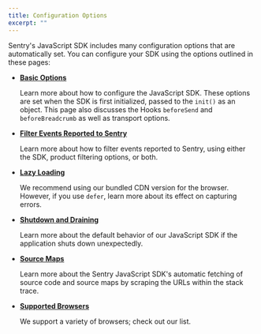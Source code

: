 ```yaml
---
title: Configuration Options
excerpt: ""
---
```


Sentry's JavaScript SDK includes many configuration options that are automatically set. You can configure your SDK using the options outlined in these pages:

- **[Basic Options](/sdks/javascript/config/basics)**

  Learn more about how to configure the JavaScript SDK. These options are set when the SDK is first initialized, passed to the `init()` as an object. This page also discusses the Hooks `beforeSend` and `beforeBreadcrumb` as well as transport options.

- **[Filter Events Reported to Sentry](/sdks/javascript/config/filter)**

  Learn more about how to filter events reported to Sentry, using either the SDK, product filtering options, or both.

- **[Lazy Loading](/sdks/javascript/config/lazy-load-sentry)**

  We recommend using our bundled CDN version for the browser. However, if you use `defer`, learn more about its effect on capturing errors.

- **[Shutdown and Draining](/sdks/javascript/config/shutdown-drain)**

  Learn more about the default behavior of our JavaScript SDK if the application shuts down unexpectedly.

- **[Source Maps](/sdks/javascript/config/sourcemaps)**

  Learn more about the Sentry JavaScript SDK's automatic fetching of source code and source maps by scraping the URLs within the stack trace.

- **[Supported Browsers](/sdks/javascript/config/supported-browsers)**

  We support a variety of browsers; check out our list.
